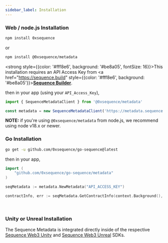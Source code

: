 ```yaml
---
sidebar_label: Installation
---
```



### Web / node.js Installation

```bash
npm install 0xsequence
```
or
```bash
npm install @0xsequence/metadata
```
<strong style={{color: '#fff8e6', background: '#be8a05', fontSize: 16}}>This installation requires an API Access Key from <a href="https://sequence.build" style={{color: '#fff8e6', background: '#be8a05'}}><u>**Sequence Builder**</u></a>.</strong>

then in your app (using your `API_Access_Key`),

```ts
import { SequenceMetadataClient } from '@0xsequence/metadata'

const metadata = new SequenceMetadataClient('https://metadata.sequence.app', 'API_ACCESS_KEY')
```

**NOTE:** if you're using `@0xsequence/metadata` from node.js, we recommend using node v18.x or newer.


### Go Installation

```bash
go get -u github.com/0xsequence/go-sequence@latest
```

then in your app,

```go
import (
	"github.com/0xsequence/go-sequence/metadata"
)

seqMetadata := metadata.NewMetadata("API_ACCESS_KEY")

contractInfo, err := seqMetadata.GetContractInfo(context.Background(), "polygon", "CONTRACT_ADDRESS")
```

<br />

### Unity or Unreal Installation

The Sequence Metadata is integrated directly inside of the respective [Sequence Web3 Unity](/games-sdk) and [Sequence Web3 Unreal](/games-sdk) SDKs.

<br />